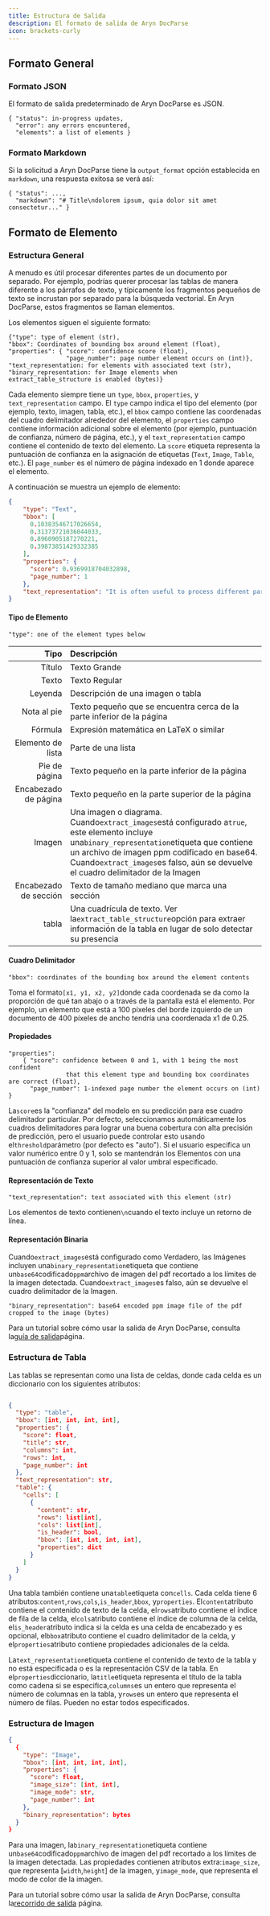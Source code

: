 ```yaml
---
title: Estructura de Salida
description: El formato de salida de Aryn DocParse
icon: brackets-curly
---
```


## Formato General

### Formato JSON

El formato de salida predeterminado de Aryn DocParse es JSON.

```text
{ "status": in-progress updates,
  "error": any errors encountered,
  "elements": a list of elements }
```

### Formato Markdown

Si la solicitud a Aryn DocParse tiene la `output_format` opción establecida en `markdown`, una respuesta exitosa se verá así:

```text
{ "status": ...,
  "markdown": "# Title\ndolorem ipsum, quia dolor sit amet consectetur..." }
```

## Formato de Elemento

### Estructura General

A menudo es útil procesar diferentes partes de un documento por separado. Por ejemplo, podrías querer procesar las tablas de manera diferente a los párrafos de texto, y típicamente los fragmentos pequeños de texto se incrustan por separado para la búsqueda vectorial. En Aryn DocParse, estos fragmentos se llaman elementos.

Los elementos siguen el siguiente formato:

```text
{"type": type of element (str),
"bbox": Coordinates of bounding box around element (float),
"properties": { "score": confidence score (float),
                "page_number": page number element occurs on (int)},
"text_representation: for elements with associated text (str),
"binary_representation: for Image elements when extract_table_structure is enabled (bytes)}
```

Cada elemento siempre tiene un `type`, `bbox`, `properties`, y `text_representation` campo. El `type` campo indica el tipo del elemento (por ejemplo, texto, imagen, tabla, etc.), el `bbox` campo contiene las coordenadas del cuadro delimitador alrededor del elemento, el `properties` campo contiene información adicional sobre el elemento (por ejemplo, puntuación de confianza, número de página, etc.), y el `text_representation` campo contiene el contenido de texto del elemento. La `score` etiqueta representa la puntuación de confianza en la asignación de etiquetas (`Text`, `Image`, `Table`, etc.). El `page_number` es el número de página indexado en 1 donde aparece el elemento.

A continuación se muestra un ejemplo de elemento:

```json
{
    "type": "Text",
    "bbox": [
      0.10383546717026654,
      0.31373721036044033,
      0.8960905187270221,
      0.39873851429332385
    ],
    "properties": {
      "score": 0.9369918704032898,
      "page_number": 1
    },
    "text_representation": "It is often useful to process different parts of a document separately. For example, you\nmight want to process tables differently than text paragraphs, and typically small chunks\nof text are embedded separately for vector search. In Aryn DocParse, these\nchunks are called elements.\n"
}
```

#### Tipo de Elemento

```text
"type": one of the element types below
```

|                  Tipo | Descripción                                                                                                                                                                                                                                                                    |
| --------------------: | :----------------------------------------------------------------------------------------------------------------------------------------------------------------------------------------------------------------------------------------------------------------------------- |
|                Título | Texto Grande                                                                                                                                                                                                                                                                   |
|                 Texto | Texto Regular                                                                                                                                                                                                                                                                  |
|               Leyenda | Descripción de una imagen o tabla                                                                                                                                                                                                                                              |
|           Nota al pie | Texto pequeño que se encuentra cerca de la parte inferior de la página                                                                                                                                                                                                         |
|               Fórmula | Expresión matemática en LaTeX o similar                                                                                                                                                                                                                                        |
|     Elemento de lista | Parte de una lista                                                                                                                                                                                                                                                             |
|         Pie de página | Texto pequeño en la parte inferior de la página                                                                                                                                                                                                                                |
|  Encabezado de página | Texto pequeño en la parte superior de la página                                                                                                                                                                                                                                |
|                Imagen | Una imagen o diagrama. Cuando`extract_images`está configurado a`true`, este elemento incluye una`binary_representation`etiqueta que contiene un archivo de imagen ppm codificado en base64. Cuando`extract_images`es falso, aún se devuelve el cuadro delimitador de la Imagen |
| Encabezado de sección | Texto de tamaño mediano que marca una sección                                                                                                                                                                                                                                  |
|                 tabla | Una cuadrícula de texto. Ver la`extract_table_structure`opción para extraer información de la tabla en lugar de solo detectar su presencia                                                                                                                                     |

#### Cuadro Delimitador

```text
"bbox": coordinates of the bounding box around the element contents
```

Toma el formato`[x1, y1, x2, y2]`donde cada coordenada se da como la proporción de qué tan abajo o a través de la pantalla está el elemento. Por ejemplo, un elemento que está a 100 píxeles del borde izquierdo de un documento de 400 píxeles de ancho tendría una coordenada x1 de 0.25.

#### Propiedades

```text
"properties":
    { "score": confidence between 0 and 1, with 1 being the most confident 
                that this element type and bounding box coordinates are correct (float),
      "page_number": 1-indexed page number the element occurs on (int) }
```

La`score`es la "confianza" del modelo en su predicción para ese cuadro delimitador particular. Por defecto, seleccionamos automáticamente los cuadros delimitadores para lograr una buena cobertura con alta precisión de predicción, pero el usuario puede controlar esto usando el`threshold`parámetro (por defecto es "auto"). Si el usuario especifica un valor numérico entre 0 y 1, solo se mantendrán los Elementos con una puntuación de confianza superior al valor umbral especificado.

#### Representación de Texto

```text
"text_representation": text associated with this element (str)
```

Los elementos de texto contienen`\n`cuando el texto incluye un retorno de línea.

#### Representación Binaria

Cuando`extract_images`está configurado como Verdadero, las Imágenes incluyen una`binary_representation`etiqueta que contiene un`base64`codificado`ppm`archivo de imagen del pdf recortado a los límites de la imagen detectada. Cuando`extract_images`es falso, aún se devuelve el cuadro delimitador de la Imagen.

```text
"binary_representation": base64 encoded ppm image file of the pdf cropped to the image (bytes)
```

Para un tutorial sobre cómo usar la salida de Aryn DocParse, consulta la[guía de salida](./tutorials/output_walkthrough)página.

### Estructura de Tabla

Las tablas se representan como una lista de celdas, donde cada celda es un diccionario con los siguientes atributos:

```json

{
  "type": "table",
  "bbox": [int, int, int, int],
  "properties": {
    "score": float,
    "title": str,
    "columns": int,
    "rows": int,
    "page_number": int
  },
  "text_representation": str,
  "table": {
    "cells": [
      {
        "content": str,
        "rows": list[int],
        "cols": list[int],
        "is_header": bool,
        "bbox": [int, int, int, int],
        "properties": dict
      }
    ]
  }
}
```

Una tabla también contiene una`table`etiqueta con`cells`. Cada celda tiene 6 atributos:`content`,`rows`,`cols`,`is_header`,`bbox`, y`properties`. El`content`atributo contiene el contenido de texto de la celda, el`rows`atributo contiene el índice de fila de la celda, el`cols`atributo contiene el índice de columna de la celda, el`is_header`atributo indica si la celda es una celda de encabezado y es opcional, el`bbox`atributo contiene el cuadro delimitador de la celda, y el`properties`atributo contiene propiedades adicionales de la celda.

La`text_representation`etiqueta contiene el contenido de texto de la tabla y no está especificada o es la representación CSV de la tabla. En el`properties`diccionario, la`title`etiqueta representa el título de la tabla como cadena si se especifica,`columns`es un entero que representa el número de columnas en la tabla, y`rows`es un entero que representa el número de filas. Pueden no estar todos especificados.

### Estructura de Imagen

```json
{ 
  {
    "type": "Image",
    "bbox": [int, int, int, int],
    "properties": {
      "score": float,
      "image_size": [int, int],
      "image_mode": str,
      "page_number": int
    },
    "binary_representation": bytes
  }
}
```

Para una imagen, la`binary_representation`etiqueta contiene un`base64`codificado`ppm`archivo de imagen del pdf recortado a los límites de la imagen detectada. Las propiedades contienen atributos extra:`image_size`, que representa \[`width`,`height`] de la imagen, y`image_mode`, que representa el modo de color de la imagen.

Para un tutorial sobre cómo usar la salida de Aryn DocParse, consulta la[recorrido de salida](./tutorials/output_walkthrough) página.
